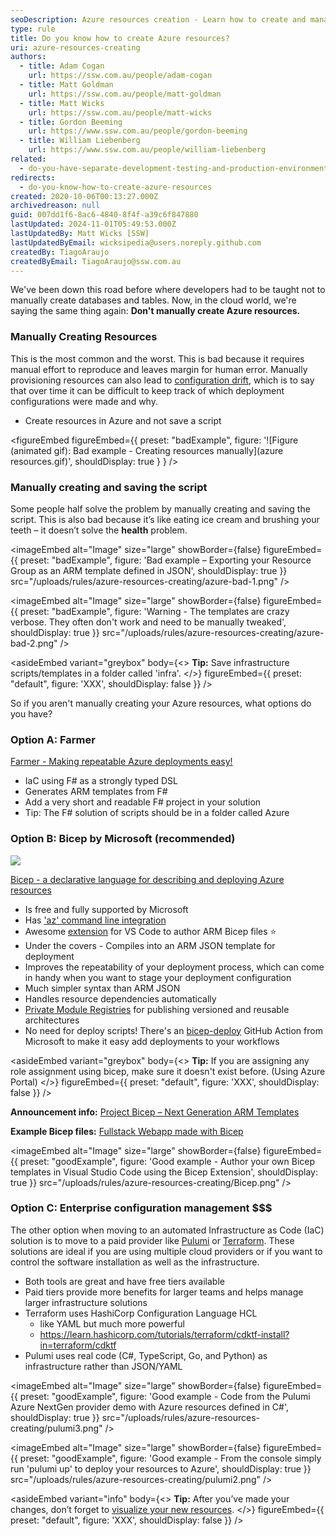 ```yaml
---
seoDescription: Azure resources creation - Learn how to create and manage Azure resources efficiently with Farmer or Bicep, rather than manual creation.
type: rule
title: Do you know how to create Azure resources?
uri: azure-resources-creating
authors:
  - title: Adam Cogan
    url: https://ssw.com.au/people/adam-cogan
  - title: Matt Goldman
    url: https://ssw.com.au/people/matt-goldman
  - title: Matt Wicks
    url: https://ssw.com.au/people/matt-wicks
  - title: Gordon Beeming
    url: https://www.ssw.com.au/people/gordon-beeming
  - title: William Liebenberg
    url: https://www.ssw.com.au/people/william-liebenberg
related:
  - do-you-have-separate-development-testing-and-production-environments
redirects:
  - do-you-know-how-to-create-azure-resources
created: 2020-10-06T00:13:27.000Z
archivedreason: null
guid: 007dd1f6-8ac6-4840-8f4f-a39c6f847880
lastUpdated: 2024-11-01T05:49:53.000Z
lastUpdatedBy: Matt Wicks [SSW]
lastUpdatedByEmail: wicksipedia@users.noreply.github.com
createdBy: TiagoAraujo
createdByEmail: TiagoAraujo@ssw.com.au
---
```


We've been down this road before where developers had to be taught not to manually create databases and tables. Now, in the cloud world, we're saying the same thing again: **Don't manually create Azure resources.**
### Manually Creating Resources

This is the most common and the worst. This is bad because it requires manual effort to reproduce and leaves margin for human error. Manually provisioning resources can also lead to [configuration drift](https://learn.microsoft.com/en-us/devops/deliver/what-is-infrastructure-as-code#avoid-manual-configuration-to-enforce-consistency), which is to say that over time it can be difficult to keep track of which deployment configurations were made and why.

* Create resources in Azure and not save a script

<figureEmbed figureEmbed={{
  preset: "badExample",
  figure: '![Figure (animated gif): Bad example - Creating resources manually](azure resources.gif)',
  shouldDisplay: true
} } />


### Manually creating and saving the script

Some people half solve the problem by manually creating and saving the script. This is also bad because it’s like eating ice cream and brushing your teeth – it doesn’t solve the **health** problem.

<imageEmbed
  alt="Image"
  size="large"
  showBorder={false}
  figureEmbed={{
    preset: "badExample",
    figure: 'Bad example – Exporting your Resource Group as an ARM template defined in JSON',
    shouldDisplay: true
  }}
  src="/uploads/rules/azure-resources-creating/azure-bad-1.png"
/>

<imageEmbed
  alt="Image"
  size="large"
  showBorder={false}
  figureEmbed={{
    preset: "badExample",
    figure: 'Warning - The templates are crazy verbose. They often don\'t work and need to be manually tweaked',
    shouldDisplay: true
  }}
  src="/uploads/rules/azure-resources-creating/azure-bad-2.png"
/>

<asideEmbed
  variant="greybox"
  body={<>
    **Tip:** Save infrastructure scripts/templates in a folder called 'infra'.
  </>}
  figureEmbed={{
    preset: "default",
    figure: 'XXX',
    shouldDisplay: false
  }}
/>

So if you aren't manually creating your Azure resources, what options do you have?

### Option A: Farmer

[Farmer - Making repeatable Azure deployments easy!](https://compositionalit.github.io/farmer/)

* IaC using F# as a strongly typed DSL
* Generates ARM templates from F#
* Add a very short and readable F# project in your solution
* Tip: The F# solution of scripts should be in a folder called Azure

<youtubeEmbed url="https://www.youtube.com/embed/8E63s2QlbhA" description="Figure: Farmer was our favourite until Bicep was supported by Microsoft" />

### Option B: Bicep by Microsoft (recommended)

![](BicepLogoImage.png)

[Bicep - a declarative language for describing and deploying Azure resources](https://github.com/Azure/bicep)

* Is free and fully supported by Microsoft
* Has ['az' command line integration](https://docs.microsoft.com/en-us/cli/azure/bicep?view=azure-cli-latest)
* Awesome [extension](https://marketplace.visualstudio.com/items?itemName=ms-azuretools.vscode-bicep) for VS Code to author ARM Bicep files ⭐️
* Under the covers - Compiles into an ARM JSON template for deployment
* Improves the repeatability of your deployment process, which can come in handy when you want to stage your deployment configuration
* Much simpler syntax than ARM JSON
* Handles resource dependencies automatically
* [Private Module Registries](https://docs.microsoft.com/en-us/azure/azure-resource-manager/bicep/private-module-registry?tabs=azure-powershell) for publishing versioned and reusable architectures
* No need for deploy scripts! There's an [bicep-deploy](https://github.com/Azure/bicep-deploy) GitHub Action from Microsoft to make it easy add deployments to your workflows

<asideEmbed
  variant="greybox"
  body={<>
    **Tip:** If you are assigning any role assignment using bicep, make sure it doesn't exist before. (Using Azure Portal)
  </>}
  figureEmbed={{
    preset: "default",
    figure: 'XXX',
    shouldDisplay: false
  }}
/>

**Announcement info:** [Project Bicep – Next Generation ARM Templates](https://devblogs.microsoft.com/devops/project-bicep-next-generation-arm-templates/)

**Example Bicep files:** [Fullstack Webapp made with Bicep](https://github.com/william-liebenberg/BicepFlex)

<imageEmbed
  alt="Image"
  size="large"
  showBorder={false}
  figureEmbed={{
    preset: "goodExample",
    figure: 'Good example - Author your own Bicep templates in Visual Studio Code using the Bicep Extension',
    shouldDisplay: true
  }}
  src="/uploads/rules/azure-resources-creating/Bicep.png"
/>

### Option C: Enterprise configuration management $$$

The other option when moving to an automated Infrastructure as Code (IaC) solution is to move to a paid provider like [Pulumi](https://www.pulumi.com) or [Terraform](https://registry.terraform.io/providers/hashicorp/azurerm/latest/docs). These solutions are ideal if you are using multiple cloud providers or if you want to control the software installation as well as the infrastructure.

* Both tools are great and have free tiers available
* Paid tiers provide more benefits for larger teams and helps manage larger infrastructure solutions
* Terraform uses HashiCorp Configuration Language HCL
  * like YAML but much more powerful
  * <https://learn.hashicorp.com/tutorials/terraform/cdktf-install?in=terraform/cdktf>
* Pulumi uses real code (C#, TypeScript, Go, and Python) as infrastructure rather than JSON/YAML

<imageEmbed
  alt="Image"
  size="large"
  showBorder={false}
  figureEmbed={{
    preset: "goodExample",
    figure: 'Good example - Code from the Pulumi Azure NextGen provider demo with Azure resources defined in C#',
    shouldDisplay: true
  }}
  src="/uploads/rules/azure-resources-creating/pulumi3.png"
/>

<imageEmbed
  alt="Image"
  size="large"
  showBorder={false}
  figureEmbed={{
    preset: "goodExample",
    figure: 'Good example - From the console simply run \'pulumi up\' to deploy your resources to Azure',
    shouldDisplay: true
  }}
  src="/uploads/rules/azure-resources-creating/pulumi2.png"
/>

<asideEmbed
  variant="info"
  body={<>
    **Tip:** After you’ve made your changes, don’t forget to [visualize your new resources](/azure-resources-visualizing).
  </>}
  figureEmbed={{
    preset: "default",
    figure: 'XXX',
    shouldDisplay: false
  }}
/>
